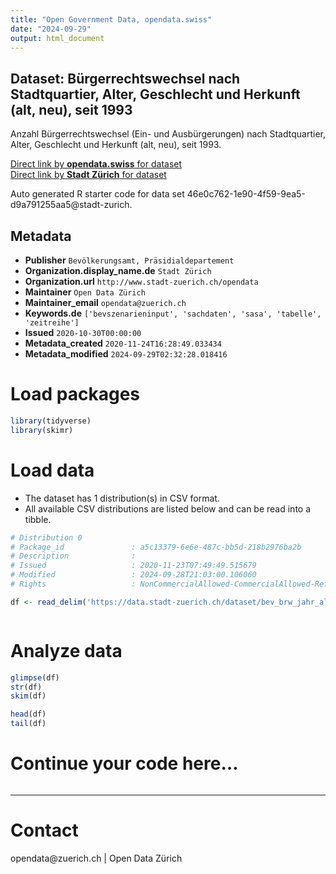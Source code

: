 ```yaml
---
title: "Open Government Data, opendata.swiss"
date: "2024-09-29"
output: html_document
---
```


## Dataset: Bürgerrechtswechsel nach Stadtquartier, Alter, Geschlecht und Herkunft (alt, neu), seit 1993


Anzahl Bürgerrechtswechsel (Ein- und Ausbürgerungen) nach Stadtquartier, Alter, Geschlecht und Herkunft (alt, neu), seit 1993.


[Direct link by **opendata.swiss** for dataset](https://opendata.swiss/de/dataset/burgerrechtswechsel-nach-stadtquartier-alter-geschlecht-und-herkunft-alt-neu-seit-1993)<br>
[Direct link by **Stadt Zürich** for dataset](https://data.stadt-zuerich.ch/dataset/bev_brw_jahr_alter_geschlecht_herkunft_quartier_od5707)

Auto generated R starter code for data set 46e0c762-1e90-4f59-9ea5-d9a791255aa5@stadt-zurich.

## Metadata

- **Publisher** `Bevölkerungsamt, Präsidialdepartement`
- **Organization.display_name.de** `Stadt Zürich`
- **Organization.url** `http://www.stadt-zuerich.ch/opendata`
- **Maintainer** `Open Data Zürich`
- **Maintainer_email** `opendata@zuerich.ch`
- **Keywords.de** `['bevszenarieninput', 'sachdaten', 'sasa', 'tabelle', 'zeitreihe']`
- **Issued** `2020-10-30T00:00:00`
- **Metadata_created** `2020-11-24T16:28:49.033434`
- **Metadata_modified** `2024-09-29T02:32:28.018416`


# Load packages

```r

library(tidyverse)
library(skimr)

```

# Load data

-   The dataset has 1 distribution(s) in CSV format.
-   All available CSV distributions are listed below and can be read into a tibble.

```r

# Distribution 0
# Package_id               : a5c13379-6e6e-487c-bb5d-218b2976ba2b
# Description              : 
# Issued                   : 2020-11-23T07:49:49.515679
# Modified                 : 2024-09-28T21:03:00.106060
# Rights                   : NonCommercialAllowed-CommercialAllowed-ReferenceNotRequired

df <- read_delim('https://data.stadt-zuerich.ch/dataset/bev_brw_jahr_alter_geschlecht_herkunft_quartier_od5707/download/BEV570OD5707.csv')



```

# Analyze data

```r

glimpse(df)
str(df)
skim(df)

head(df)
tail(df)

```

# Continue your code here...

```r

```

------------------------------------------------------------------------

# Contact

opendata@zuerich.ch | Open Data Zürich

